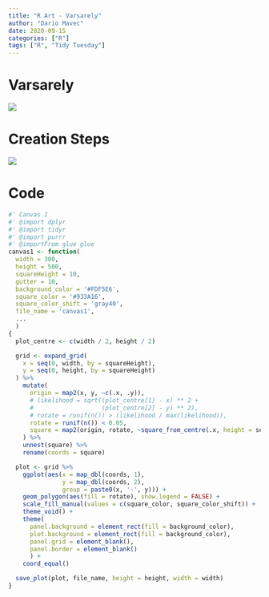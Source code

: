 ```yaml
---
title: "R Art - Varsarely"
author: "Dario Mavec"
date: 2020-09-15
categories: ["R"]
tags: ["R", "Tidy Tuesday"]
---
```


# Varsarely

![](img/canvasCards/01-varsarely.png)

# Creation Steps

![](img/canvasCards/01-varsarely.gif)

# Code

```r
#' Canvas 1
#' @import dplyr
#' @import tidyr
#' @import purrr
#' @importFrom glue glue
canvas1 <- function(
  width = 300,
  height = 500,
  squareHeight = 10,
  gutter = 10,
  background_color = '#FDF5E6',
  square_color = '#933A16',
  square_color_shift = 'gray40',
  file_name = 'canvas1',
  ...
  )
{
  plot_centre <- c(width / 2, height / 2)

  grid <- expand_grid(
    x = seq(0, width, by = squareHeight),
    y = seq(0, height, by = squareHeight)
  ) %>%
    mutate(
      origin = map2(x, y, ~c(.x, .y)),
      # likelihood = sqrt((plot_centre[1] - x) ** 2 +
      #                   (plot_centre[2] - y) ** 2),
      # rotate = runif(n()) > (likelihood / max(likelihood)),
      rotate = runif(n()) < 0.05,
      square = map2(origin, rotate, ~square_from_centre(.x, height = squareHeight - gutter / 2, rotate = .y))
    ) %>%
    unnest(square) %>%
    rename(coords = square)

  plot <- grid %>%
    ggplot(aes(x = map_dbl(coords, 1),
               y = map_dbl(coords, 2),
               group = paste0(x, '-', y))) +
    geom_polygon(aes(fill = rotate), show.legend = FALSE) +
    scale_fill_manual(values = c(square_color, square_color_shift)) +
    theme_void() +
    theme(
      panel.background = element_rect(fill = background_color),
      plot.background = element_rect(fill = background_color),
      panel.grid = element_blank(),
      panel.border = element_blank()
      ) +
    coord_equal()

  save_plot(plot, file_name, height = height, width = width)
}
```

